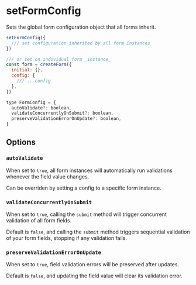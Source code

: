 
# setFormConfig

Sets the global form configuration object that all forms inherit.

```js showLineNumbers
setFormConfig({
  /// set configuration inherited by all form instances
})

/// or set on individual form _instance_
const form = createForm({
  initial: {},
  config: {
    /// ...config
  },
})
```

```js
type FormConfig = {
  autoValidate?: boolean,
  validateConcurrentlyOnSubmit?: boolean,
  preserveValidationErrorOnUpdate?: boolean,
}
```

## Options

### `autoValidate`

When set to `true`, all form instances will automatically run validations whenever the field
value changes.

<Callout type="info" emoji="ℹ️">
  Can be overriden by setting a config to a specific form instance.
</Callout>

### `validateConcurrentlyOnSubmit`

When set to `true`, calling the `submit` method will trigger concurrent validation of all form fields.

Default is `false`, and calling the `submit` method triggers sequential validation of your form fields, stopping
if any validation fails.

### `preserveValidationErrorOnUpdate`

When set to `true`, field validation errors will be preserved after updates.

Default is `false`, and updating the field value will clear its validation error.
